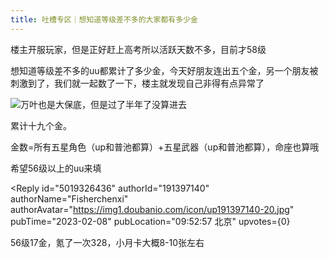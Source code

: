 ```yaml
---
title: 吐槽专区｜想知道等级差不多的大家都有多少金
---
```



<Forum groupName="原神" groupUrl="https://www.douban.com/group/genshin/" archivedAt="2025-05-16T14:48:21.009Z">
  <Post
    id="282908697"
    title="吐槽专区｜想知道等级差不多的大家都有多少金"
    url="https://www.douban.com/group/topic/282908697/?_spm_id=MjE1NjczNzY5"
    pubTime="2023-02-17"
    highlightUserId="191397140"
  >
楼主开服玩家，但是正好赶上高考所以活跃天数不多，目前才58级

想知道等级差不多的uu都累计了多少金，今天好朋友连出五个金，另一个朋友被刺激到了，我们就一起数了一下，楼主就发现自己非得有点异常了

![万叶也是大保底，但是过了半年了没算进去](https://img9.doubanio.com/view/group_topic/l/public/p592502485.webp)

累计十九个金。

金数=所有五星角色（up和普池都算）+五星武器（up和普池都算），命座也算哦



希望56级以上的uu来填

<Reply
  id="5019326436"
  authorId="191397140"
  authorName="Fisherchenxi"
  authorAvatar="https://img1.doubanio.com/icon/up191397140-20.jpg"
  pubTime="2023-02-08"
  pubLocation="09:52:57 北京"
  upvotes={0}
>
56级17金，氪了一次328，小月卡大概8-10张左右
</Reply>
  </Post>
</Forum>

